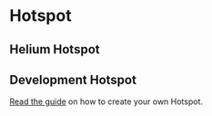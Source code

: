 # Hotspot


## Helium Hotspot


## Development Hotspot

[Read the guide](/hotspot/developer-setup) on how to create your own Hotspot.